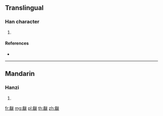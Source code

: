 {{character info/new}}
==Translingual==

===Han character===
{{Han char|rn=109|rad=目|as=09|sn=14|four=73247|canj=HUIKE,HUIKK}}

# {{defn|Han|sort=目09}}

====References====
* {{Han ref|kx=0813.120|dkj=23544|dj=1227.250|hdz=42502.170|uh=7782|ud=30594|bh=E2E5|bd=58085}}

----

==Mandarin==

===Hanzi===
{{cmn-hanzi|pin=[[fā]] ([[fa1]])|wg=fa<sup>1</sup>}}

# {{defn|lang=cmn|sort=目09}}

[[fr:瞂]]
[[mg:瞂]]
[[pl:瞂]]
[[th:瞂]]
[[zh:瞂]]